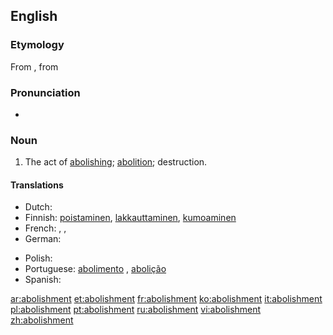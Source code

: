 ==English==

===Etymology===
From {{etyl|frm}} {{term|abolissement|lang=frm}}, from {{term|aboliss|lang=frm}}

===Pronunciation===
* {{a|US}} {{IPA|/ə.ˈbal.ɪʃ.mənt/}}

===Noun===
{{en-noun}}

# The act of [[abolishing]]; [[abolition]]; destruction.

====Translations====
{{trans-top|The act of abolishing}}
* Dutch: {{t+|nl|afschaffing|f}}
* Finnish: [[poistaminen]], [[lakkauttaminen]], [[kumoaminen]]
* French: {{t+|fr|abolissement|m}}, {{t+|fr|abolition|f}}, {{t+|fr|abrogation|f}}
* German: {{t+|de|Abschaffung|f}}
{{trans-mid}}
* Polish: {{t-|pl|zniesienie}}
* Portuguese: [[abolimento]] {{m}}, [[abolição]] {{f}}
* Spanish: {{t+|es|abolición|f}}
{{trans-bottom}}

[[ar:abolishment]]
[[et:abolishment]]
[[fr:abolishment]]
[[ko:abolishment]]
[[it:abolishment]]
[[pl:abolishment]]
[[pt:abolishment]]
[[ru:abolishment]]
[[vi:abolishment]]
[[zh:abolishment]]